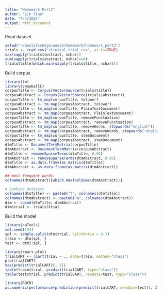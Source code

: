 ```yaml
---
title: "Homework Part2"
author: "Lin Tian"
date: "7/4/2015"
output: html_document
---
```


Read dataset

```r
setwd("~/analyticEdge/week5/homework/homework_part2")
trials <- read.csv("clinical_trial.csv", as.is=TRUE)
max(sapply(trials$abstract, nchar))
sum(sapply(trials$abstract, nchar)==0)
trials$title[which.min(sapply(trials$title, nchar))]
```

Build corpus

```r
library(tm)
library(SnowballC)
corpusTitle <- Corpus(VectorSource(trials$title))
corpusAbstract <- Corpus(VectorSource(trials$abstract))
corpusTitle <- tm_map(corpusTitle, tolower)
corpusAbstract <- tm_map(corpusAbstract, tolower)
corpusTitle <- tm_map(corpusTitle, PlainTextDocument)
corpusAbstract <- tm_map(corpusAbstract, PlainTextDocument)
corpusTitle <- tm_map(corpusTitle, removePunctuation)
corpusAbstract <- tm_map(corpusAbstract, removePunctuation)
corpusTitle <- tm_map(corpusTitle, removeWords, stopwords("english"))
corpusAbstract <- tm_map(corpusAbstract, removeWords, stopwords("english"))
corpusTitle <- tm_map(corpusTitle, stemDocument)
corpusAbstract <- tm_map(corpusAbstract, stemDocument)
dtmTitle <- DocumentTermMatrix(corpusTitle)
dtmAbstract <- DocumentTermMatrix(corpusAbstract)
dtmTitle <- removeSparseTerms(dtmTitle, 0.95)
dtmAbstract <- removeSparseTerms(dtmAbstract, 0.95)
dtmTitle <- as.data.frame(as.matrix(dtmTitle))
dtmAbstract <- as.data.frame(as.matrix(dtmAbstract))

## most frequent words:
colnames(dtmAbstract)[which.max(colSums(dtmAbstract))]

# combine datasets
colnames(dtmTitle) <- paste0("T", colnames(dtmTitle))
colnames(dtmAbstract) <- paste0("A", colnames(dtmAbstract))
dtm <- cbind(dtmTitle, dtmAbstract)
dtm$trial <- trials$trial
```

Build the model

```r
library(caTools)
set.seed(144)
spl <- sample.split(dtm$trial, SplitRatio = 0.7)
train <- dtm[spl, ]
test <- dtm[!spl, ]

library(rpart.plot)
trialCART <- rpart(trial ~ ., data=train, method="class")
prp(trialCART)
max(predict(trialCART)[, 2])
table(train$trial, predict(trialCART, type="class"))
table(test$trial, predict(trialCART, newdata=test, type="class"))

library(ROCR)
as.numeric(performance(prediction(predict(trialCART, newdata=test)[, 2], test$trial), "auc")@y.values)
```

